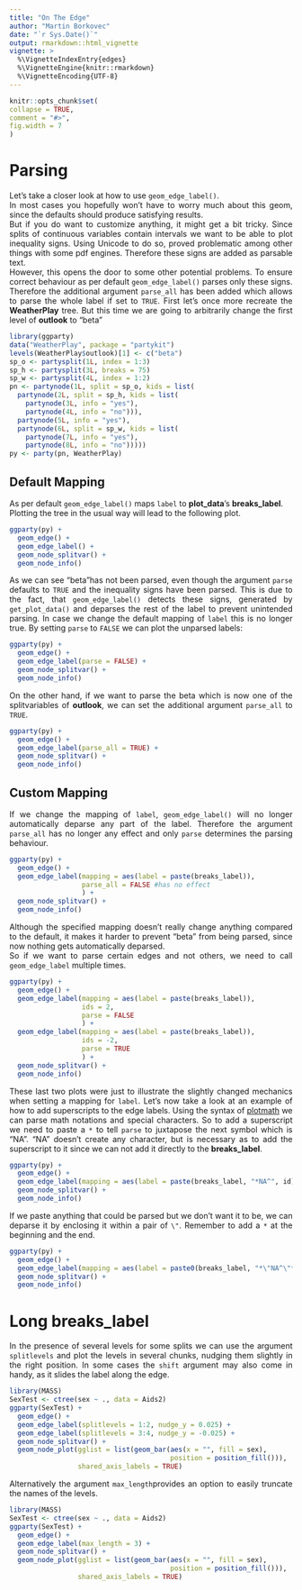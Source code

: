 ```yaml
---
title: "On The Edge"
author: "Martin Borkovec"
date: "`r Sys.Date()`"
output: rmarkdown::html_vignette
vignette: >
  %\VignetteIndexEntry{edges}
  %\VignetteEngine{knitr::rmarkdown}
  %\VignetteEncoding{UTF-8}   
---
```

<style>
body {
text-align: justify}
</style>

```r
knitr::opts_chunk$set(
collapse = TRUE,
comment = "#>",
fig.width = 7
)
```
# Parsing

Let's take a closer look at how to use `geom_edge_label()`.  
In most cases you hopefully won't have to worry much about this geom, since the defaults should produce satisfying results.  
But if you do want to customize anything, it might get a bit tricky. Since splits of continuous variables contain intervals we want to be able to plot inequality signs. Using Unicode to do so, proved problematic among other things with some pdf engines. Therefore these signs are added as parsable text.  
However, this opens the door to some other potential problems. To ensure correct behaviour as per default `geom_edge_label()` parses only these signs. Therefore the additional argument `parse_all` has been added which allows to parse the whole label if set to `TRUE`. 
First let's once more recreate the **WeatherPlay** tree. But this time we are going to arbitrarily change the first 
level of **outlook** to "beta"

```r
library(ggparty) 
data("WeatherPlay", package = "partykit")
levels(WeatherPlay$outlook)[1] <- c("beta")
sp_o <- partysplit(1L, index = 1:3)
sp_h <- partysplit(3L, breaks = 75)
sp_w <- partysplit(4L, index = 1:2)
pn <- partynode(1L, split = sp_o, kids = list(
  partynode(2L, split = sp_h, kids = list(
    partynode(3L, info = "yes"),
    partynode(4L, info = "no"))),
  partynode(5L, info = "yes"),
  partynode(6L, split = sp_w, kids = list(
    partynode(7L, info = "yes"),
    partynode(8L, info = "no")))))
py <- party(pn, WeatherPlay)
```

## Default Mapping

As per default `geom_edge_label()` maps `label` to **plot_data**'s **breaks_label**.     
Plotting the tree in the usual way will lead to the following plot.

```r
ggparty(py) +
  geom_edge() +
  geom_edge_label() +
  geom_node_splitvar() +
  geom_node_info()
```

As we can see "beta"has not been parsed, even though the argument `parse` defaults to `TRUE` and the inequality signs have been parsed. This is due to the fact, that `geom_edge_label()` detects these signs, generated by `get_plot_data()` and deparses the rest of the label to prevent unintended parsing. In case we change the default mapping of `label` this is no longer true. 
By setting `parse` to `FALSE` we can plot the unparsed labels:
```r
ggparty(py) +
  geom_edge() +
  geom_edge_label(parse = FALSE) +
  geom_node_splitvar() +
  geom_node_info()
```

On the other hand, if we want to parse the beta which is now one of the splitvariables of **outlook**, we can set the additional argument `parse_all` to `TRUE`. 
```r
ggparty(py) +
  geom_edge() +
  geom_edge_label(parse_all = TRUE) +
  geom_node_splitvar() +
  geom_node_info()
```

## Custom Mapping

If we change the mapping of `label`, `geom_edge_label()` will no longer automatically deparse any part of the label. Therefore the argument `parse_all` has no longer any effect and only `parse` determines the parsing behaviour.  

```r
ggparty(py) +
  geom_edge() +
  geom_edge_label(mapping = aes(label = paste(breaks_label)),
                  parse_all = FALSE #has no effect
                  ) +
  geom_node_splitvar() +
  geom_node_info()
```

Although the specified mapping doesn't really change anything compared to the default, it makes it harder to prevent "beta" from being parsed, since now nothing gets automatically deparsed.  
So if we want to parse certain edges and not others, we need to call `geom_edge_label` multiple times.

```r
ggparty(py) +
  geom_edge() +
  geom_edge_label(mapping = aes(label = paste(breaks_label)),
                  ids = 2,
                  parse = FALSE
                  ) +
  geom_edge_label(mapping = aes(label = paste(breaks_label)),
                  ids = -2,
                  parse = TRUE
                  ) +
  geom_node_splitvar() +
  geom_node_info()
```

These last two plots were just to illustrate the slightly changed mechanics when setting a mapping for `label`. Let's now take a look at an example of how to add superscripts to the edge labels. Using the syntax of [plotmath](https://stat.ethz.ch/R-manual/R-devel/library/grDevices/html/plotmath.html) we can parse math notations and special characters. So to add a superscript we need to paste a `*` to tell `parse` to juxtapose the next symbol which is "NA". "NA" doesn't create any character, but is necessary as to add the superscript to it since we can not add it directly to the **breaks_label**. 
```r
ggparty(py) +
  geom_edge() +
  geom_edge_label(mapping = aes(label = paste(breaks_label, "*NA^", id))) +
  geom_node_splitvar() +
  geom_node_info()
```

If we paste anything that could be parsed but we don't want it to be, we can deparse it by enclosing it within a pair of `\"`. Remember to add a `*` at the beginning and the end.


```r
ggparty(py) +
  geom_edge() +
  geom_edge_label(mapping = aes(label = paste0(breaks_label, "*\"NA^\"*", 1:8))) +
  geom_node_splitvar() +
  geom_node_info()
```

# Long breaks_label

In the presence of several levels for some splits we can use the argument `splitlevels` and plot the levels in several chunks, nudging them slightly in the right position. In some cases the `shift` argument may also come in handy, as it slides the label along the edge.


```r
library(MASS)
SexTest <- ctree(sex ~ ., data = Aids2)
ggparty(SexTest) +
  geom_edge() + 
  geom_edge_label(splitlevels = 1:2, nudge_y = 0.025) +
  geom_edge_label(splitlevels = 3:4, nudge_y = -0.025) +
  geom_node_splitvar() +
  geom_node_plot(gglist = list(geom_bar(aes(x = "", fill = sex),
                                        position = position_fill())),
                 shared_axis_labels = TRUE)
```

Alternatively the argument `max_length`provides an option to easily truncate the names of the levels.
```r
library(MASS)
SexTest <- ctree(sex ~ ., data = Aids2)
ggparty(SexTest) +
  geom_edge() + 
  geom_edge_label(max_length = 3) +
  geom_node_splitvar() +
  geom_node_plot(gglist = list(geom_bar(aes(x = "", fill = sex),
                                        position = position_fill())),
                 shared_axis_labels = TRUE)
```

